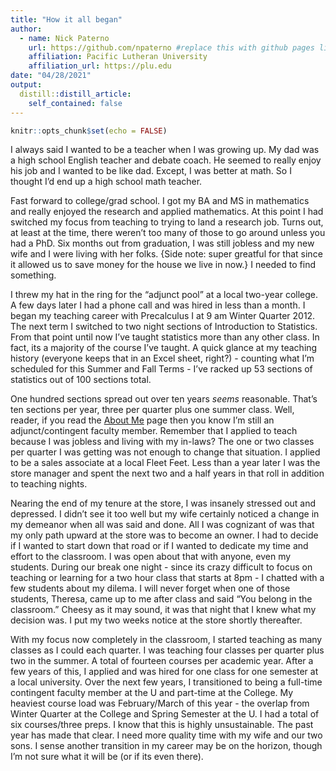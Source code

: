 ```yaml
---
title: "How it all began"
author:
  - name: Nick Paterno
    url: https://github.com/npaterno #replace this with github pages link
    affiliation: Pacific Lutheran University
    affiliation_url: https://plu.edu
date: "04/28/2021"
output:
  distill::distill_article:
    self_contained: false
---
```


```r
knitr::opts_chunk$set(echo = FALSE)
```

I always said I wanted to be a teacher when I was growing up. My dad was a high school English teacher and debate coach. He seemed to really enjoy his job and I wanted to be like dad. Except, I was better at math. So I thought I'd end up a high school math teacher. 

Fast forward to college/grad school. I got my BA and MS in mathematics and really enjoyed the research and applied mathematics. At this point I had switched my focus from teaching to trying to land a research job. Turns out, at least at the time, there weren't too many of those to go around unless you had a PhD. Six months out from graduation, I was still jobless and my new wife and I were living with her folks. {Side note: super greatful for that since it allowed us to save money for the house we live in now.} I needed to find something. 

I threw my hat in the ring for the "adjunct pool" at a local two-year college. A few days later I had a phone call and was hired in less than a month. I began my teaching career with Precalculus I at 9 am Winter Quarter 2012. The next term I switched to two night sections of Introduction to Statistics. From that point until now I've taught statistics more than any other class. In fact, its a majority of the course I've taught. A quick glance at my teaching history (everyone keeps that in an Excel sheet, right?) - counting what I'm scheduled for this Summer and Fall Terms - I've racked up 53 sections of statistics out of 100 sections total.

One hundred sections spread out over ten years *seems* reasonable. That's ten sections per year, three per quarter plus one summer class. Well, reader, if you read the [About Me](https://npaterno.github.io/left_coast_stats/about.html) page then you know I'm still an adjunct/contingent faculty member. Remember that I applied to teach because I was jobless and living with my in-laws? The one or two classes per quarter I was getting was not enough to change that situation. I applied to be a sales associate at a local Fleet Feet. Less than a year later I was the store manager and spent the next two and a half years in that roll in addition to teaching nights. 

Nearing the end of my tenure at the store, I was insanely stressed out and depressed. I didn't see it too well but my wife certainly noticed a change in my demeanor when all was said and done. All I was cognizant of was that my only path upward at the store was to become an owner. I had to decide if I wanted to start down that road or if I wanted to dedicate my time and effort to the classroom. I was open about that with anyone, even my students. During our break one night - since its crazy difficult to focus on teaching or learning for a two hour class that starts at 8pm - I chatted with a few students about my dilema. I will never forget when one of those students, Theresa, came up to me after class and said "You belong in the classroom." Cheesy as it may sound, it was that night that I knew what my decision was. I put my two weeks notice at the store shortly thereafter. 

With my focus now completely in the classroom, I started teaching as many classes as I could each quarter. I was teaching four classes per quarter plus two in the summer. A total of fourteen courses per academic year. After a few years of this, I applied and was hired for one class for one semester at a local university. Over the next few years, I transitioned to being a full-time contingent faculty member at the U and part-time at the College. My heaviest course load was February/March of this year - the overlap from Winter Quarter at the College and Spring Semester at the U. I had a total of six courses/three preps. I know that this is highly unsustainable. The past year has made that clear. I need more quality time with my wife and our two sons. I sense another transition in my career may be on the horizon, though I'm not sure what it will be (or if its even there).